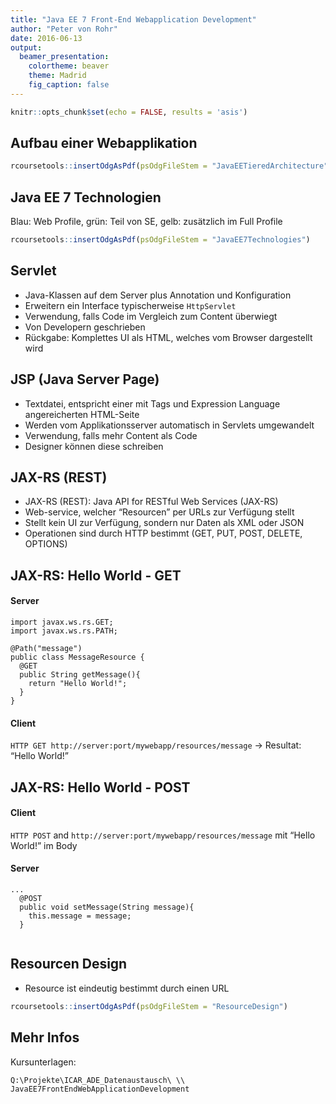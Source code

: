 ```yaml
---
title: "Java EE 7 Front-End Webapplication Development"
author: "Peter von Rohr"
date: 2016-06-13
output: 
  beamer_presentation:
    colortheme: beaver
    theme: Madrid
    fig_caption: false
---
```


```r
knitr::opts_chunk$set(echo = FALSE, results = 'asis')
```

## Aufbau einer Webapplikation
```r
rcoursetools::insertOdgAsPdf(psOdgFileStem = "JavaEETieredArchitecture")
```


## Java EE 7 Technologien
Blau: Web Profile, grün: Teil von SE, gelb: zusätzlich im Full Profile
```r
rcoursetools::insertOdgAsPdf(psOdgFileStem = "JavaEE7Technologies")
```


## Servlet
- Java-Klassen auf dem Server plus Annotation und Konfiguration
- Erweitern ein Interface typischerweise `HttpServlet`
- Verwendung, falls Code im Vergleich zum Content überwiegt
- Von Developern geschrieben
- Rückgabe: Komplettes UI als HTML, welches vom Browser dargestellt wird


## JSP (Java Server Page)
- Textdatei, entspricht einer mit Tags und Expression Language angereicherten HTML-Seite
- Werden vom Applikationsserver automatisch in Servlets umgewandelt
- Verwendung, falls mehr Content als Code
- Designer können diese schreiben


## JAX-RS (REST)
- JAX-RS (REST): Java API for RESTful Web Services (JAX-RS)
- Web-service, welcher "Resourcen" per URLs zur Verfügung stellt
- Stellt kein UI zur Verfügung, sondern nur Daten als XML oder JSON
- Operationen sind durch HTTP bestimmt (GET, PUT, POST, DELETE, OPTIONS)


## JAX-RS: Hello World - GET

#### Server
```
import javax.ws.rs.GET;
import javax.ws.rs.PATH;

@Path("message")
public class MessageResource {
  @GET
  public String getMessage(){
    return "Hello World!";
  }
}
```
#### Client
`HTTP GET http://server:port/mywebapp/resources/message` $\rightarrow$ Resultat: "Hello World!"


## JAX-RS: Hello World - POST

#### Client
`HTTP POST` and `http://server:port/mywebapp/resources/message` mit "Hello World!" im Body

#### Server
```
...
  @POST
  public void setMessage(String message){
    this.message = message;
  }
  
```


## Resourcen Design

- Resource ist eindeutig bestimmt durch einen URL

```r
rcoursetools::insertOdgAsPdf(psOdgFileStem = "ResourceDesign")
```


## Mehr Infos

Kursunterlagen: 

`Q:\Projekte\ICAR_ADE_Datenaustausch\ \\`
`JavaEE7FrontEndWebApplicationDevelopment`
